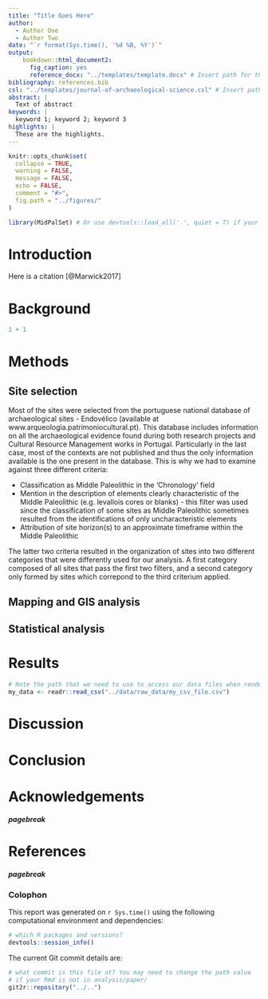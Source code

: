 ```yaml
---
title: "Title Goes Here"
author:
  - Author One
  - Author Two
date: "`r format(Sys.time(), '%d %B, %Y')`"
output: 
    bookdown::html_document2:
      fig_caption: yes
      reference_docx: "../templates/template.docx" # Insert path for the DOCX file
bibliography: references.bib
csl: "../templates/journal-of-archaeological-science.csl" # Insert path for the bib-style
abstract: |
  Text of abstract
keywords: |
  keyword 1; keyword 2; keyword 3
highlights: |
  These are the highlights. 
---
```



<!-- This is the format for text comments that will be ignored during renderings. Do not put R code in these comments because it will not be ignored. -->

```r
knitr::opts_chunk$set(
  collapse = TRUE,
  warning = FALSE,
  message = FALSE,
  echo = FALSE,
  comment = "#>",
  fig.path = "../figures/"
)

library(MidPalSet) # Or use devtools::load_all('.', quiet = T) if your code is in script files, rather than as functions in the `/R` diretory
```

# Introduction

Here is a citation [@Marwick2017]

# Background

```r
1 + 1
```

# Methods

## Site selection

Most of the sites were selected from the portuguese national database of archaeological sites - Endovélico (available at www.arqueologia.patrimoniocultural.pt). This database includes information on all the archaeological evidence found during both research projects and Cultural Resource Management works in Portugal. Particularly in the last case, most of the contexts are not published and thus the only information available is the one present in the database. This is why we had to examine against three different criteria:

* Classification as Middle Paleolithic in the 'Chronology' field
* Mention in the description of elements clearly characteristic of the Middle Paleolithic (e.g. levallois cores or blanks) - this filter was used since the classification of some sites as Middle Paleolithic sometimes resulted from the identifications of only uncharacteristic elements
* Attribution of site horizon(s) to an approximate timeframe within the Middle Paleolithic

The latter two criteria resulted in the organization of sites into two different categories that were differently used for our analysis. A first category composed of all sites that pass the first two filters, and a second category only formed by sites which correpond to the third criterium applied.


## Mapping and GIS analysis


## Statistical analysis



# Results

```r
# Note the path that we need to use to access our data files when rendering this document
my_data <- readr::read_csv("../data/raw_data/my_csv_file.csv")
```

# Discussion

# Conclusion

# Acknowledgements

<!-- The following line inserts a page break when the output is MS Word. For page breaks in PDF, use \newpage on its own line.  -->
##### pagebreak

# References 
<!-- The following line ensures the references appear here for the MS Word or HTML output files, rather than right at the end of the document (this will not work for PDF files):  -->
<div id="refs"></div>

##### pagebreak

### Colophon

This report was generated on `r Sys.time()` using the following computational environment and dependencies: 

```r
# which R packages and versions?
devtools::session_info()
```

The current Git commit details are:

```r
# what commit is this file at? You may need to change the path value
# if your Rmd is not in analysis/paper/
git2r::repository("../..")
```
